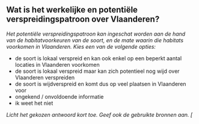 

## Wat is het werkelijke en potentiële verspreidingspatroon over Vlaanderen?

*Het potentiële verspreidingspatroon kan ingeschat worden aan de hand van de habitatvoorkeuren van de soort, en de mate waarin die habitats voorkomen in Vlaanderen. Kies een van de volgende opties:*

- de soort is lokaal verspreid en kan ook enkel op een beperkt aantal locaties in Vlaanderen voorkomen
- de soort is lokaal verspreid maar kan zich potentieel nog wijd over Vlaanderen verspreiden
- de soort is wijdverspreid en komt dus op veel plaatsen in Vlaanderen voor
- ongekend / onvoldoende informatie
- ik weet het niet

*Licht het gekozen antwoord kort toe. Geef ook de gebruikte bronnen aan. [*

&nbsp;


